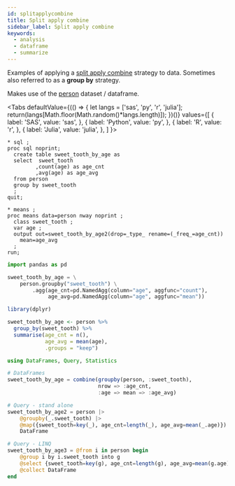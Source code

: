 ```yaml
---
id: splitapplycombine
title: Split apply combine
sidebar_label: Split apply combine
keywords:
  - analysis
  - dataframe
  - summarize
---
```


Examples of applying a [split apply combine](https://vita.had.co.nz/papers/plyr.html) strategy to data.  Sometimes also referred to as a **group by** strategy.

Makes use of the [person](../gettingstarted/rowwiseinit) dataset / dataframe.



<Tabs
  defaultValue={(() => {
    let langs = ['sas', 'py', 'r', 'julia'];
    return(langs[Math.floor(Math.random()*langs.length)]);
  })()}
  values={[
    { label: 'SAS', value: 'sas', },
    { label: 'Python', value: 'py', },
    { label: 'R', value: 'r', },
    { label: 'Julia', value: 'julia', },
  ]
}>
<TabItem value="sas">

```sas
* sql ;
proc sql noprint;
  create table sweet_tooth_by_age as
  select  sweet_tooth
         ,count(age) as age_cnt
         ,avg(age) as age_avg
  from person
  group by sweet_tooth
  ;
quit;

* means ;
proc means data=person nway noprint ;
  class sweet_tooth ;
  var age ;
  output out=sweet_tooth_by_age2(drop=_type_ rename=(_freq_=age_cnt))
    mean=age_avg
  ;
run;
```

</TabItem>
<TabItem value="py">

```py
import pandas as pd

sweet_tooth_by_age = \
    person.groupby("sweet_tooth") \
        .agg(age_cnt=pd.NamedAgg(column="age", aggfunc="count"),
             age_avg=pd.NamedAgg(column="age", aggfunc="mean"))
```

</TabItem>
<TabItem value="r">

```r
library(dplyr)

sweet_tooth_by_age <- person %>%
  group_by(sweet_tooth) %>%
  summarise(age_cnt = n(),
            age_avg = mean(age),
            .groups = "keep")
```

</TabItem>
<TabItem value="julia">

```julia
using DataFrames, Query, Statistics

# DataFrames
sweet_tooth_by_age = combine(groupby(person, :sweet_tooth),
                             nrow => :age_cnt,
                             :age => mean => :age_avg)

# Query - stand alone
sweet_tooth_by_age2 = person |>
    @groupby(_.sweet_tooth) |>
    @map({sweet_tooth=key(_), age_cnt=length(_), age_avg=mean(_.age)}) |>
    DataFrame

# Query - LINQ
sweet_tooth_by_age3 = @from i in person begin
    @group i by i.sweet_tooth into g
    @select {sweet_tooth=key(g), age_cnt=length(g), age_avg=mean(g.age)}
    @collect DataFrame
end
```

</TabItem>
</Tabs>
